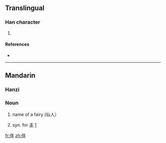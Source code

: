 ==Translingual==

===Han character===
{{Han char|rn=9|rad=人|as=04|sn=6|four=|canj=人手十 (OQJ)}}

# {{defn|Han}}

====References====
* {{Han ref|kx=0094.220|dkj=00414|dj=0200.130|hdz=10122.040|uh=4EF9|ud=20217}}

----

==Mandarin==

===Hanzi===
{{cmn-hanzi|pin=[[fēng]] ([[feng1]])|wg=feng<sup>1</sup>}}
===Noun===
# {{archaic}} name of a fairy (仙人）
#{{archaic}} syn. for [[丰]] [http://dict.baidu.com/s?wd=%81%A7]

[[fr:仹]]
[[zh:仹]]